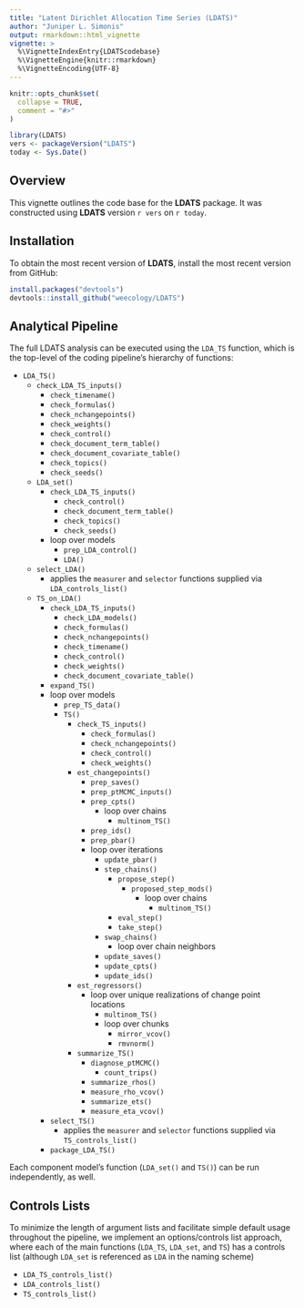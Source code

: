 ```yaml
---
title: "Latent Dirichlet Allocation Time Series (LDATS)"
author: "Juniper L. Simonis"
output: rmarkdown::html_vignette
vignette: >
  %\VignetteIndexEntry{LDATScodebase}
  %\VignetteEngine{knitr::rmarkdown}
  %\VignetteEncoding{UTF-8}
---
```


```r
knitr::opts_chunk$set(
  collapse = TRUE,
  comment = "#>"
)
```

```r
library(LDATS)
vers <- packageVersion("LDATS")
today <- Sys.Date()
```

## Overview 

This vignette outlines the code base for the **LDATS** package. It was
constructed using **LDATS** version `r vers` on `r today`.

## Installation

To obtain the most recent version of **LDATS**, install the most recent 
version from GitHub:

```r
install.packages("devtools")
devtools::install_github("weecology/LDATS")
```

## Analytical Pipeline

The full LDATS analysis can be executed using the `LDA_TS` function,
which is the top-level of the coding pipeline's hierarchy of
functions:

* `LDA_TS()`
  * `check_LDA_TS_inputs()`
    * `check_timename()`
    * `check_formulas()`
    * `check_nchangepoints()`
    * `check_weights()`
    * `check_control()`
    * `check_document_term_table()`
    * `check_document_covariate_table()`	
    * `check_topics()`
    * `check_seeds()`
  * `LDA_set()`
    * `check_LDA_TS_inputs()`
      * `check_control()`
      * `check_document_term_table()`
      * `check_topics()`
      * `check_seeds()`
    * loop over models
      * `prep_LDA_control()`
      * `LDA()`
  * `select_LDA()`
    * applies the `measurer` and `selector` functions supplied via `LDA_controls_list()`
  * `TS_on_LDA()`
    * `check_LDA_TS_inputs()`
      * `check_LDA_models()`
      * `check_formulas()`
      * `check_nchangepoints()`
      * `check_timename()`
      * `check_control()`
      * `check_weights()`
      * `check_document_covariate_table()`	
    * `expand_TS()`
    * loop over models
      * `prep_TS_data()`
      * `TS()`
        * `check_TS_inputs()`
          * `check_formulas()`
          * `check_nchangepoints()`
          * `check_control()`
          * `check_weights()`
        * `est_changepoints()`
          * `prep_saves()`
          * `prep_ptMCMC_inputs()`
          * `prep_cpts()`
            * loop over chains
              * `multinom_TS()`
          * `prep_ids()`
          * `prep_pbar()`
          * loop over iterations
            * `update_pbar()`
            * `step_chains()`
              * `propose_step()`
                * `proposed_step_mods()`
                  * loop over chains
                    * `multinom_TS()`
              * `eval_step()`
              * `take_step()`
            * `swap_chains()`
                * loop over chain neighbors
            * `update_saves()`
            * `update_cpts()`
            * `update_ids()`
        * `est_regressors()`
          * loop over unique realizations of change point locations
            * `multinom_TS()`
            * loop over chunks
              * `mirror_vcov()`
              * `rmvnorm()`
        * `summarize_TS()`
          * `diagnose_ptMCMC()`
            * `count_trips()`
          * `summarize_rhos()`
          * `measure_rho_vcov()`
          * `summarize_ets()`
          * `measure_eta_vcov()`
    * `select_TS()`
      * applies the `measurer` and `selector` functions supplied via `TS_controls_list()`
    * `package_LDA_TS()`

Each component model's function (`LDA_set()` and `TS()`) can be run
independently, as well. 

## Controls Lists

To minimize the length of argument lists and facilitate simple default usage
throughout the pipeline, we implement an options/controls list approach, where
each of the main functions (`LDA_TS`, `LDA_set`, and `TS`) has a controls 
list (although `LDA_set` is referenced as `LDA` in the naming scheme)

* `LDA_TS_controls_list()`
* `LDA_controls_list()`
* `TS_controls_list()`